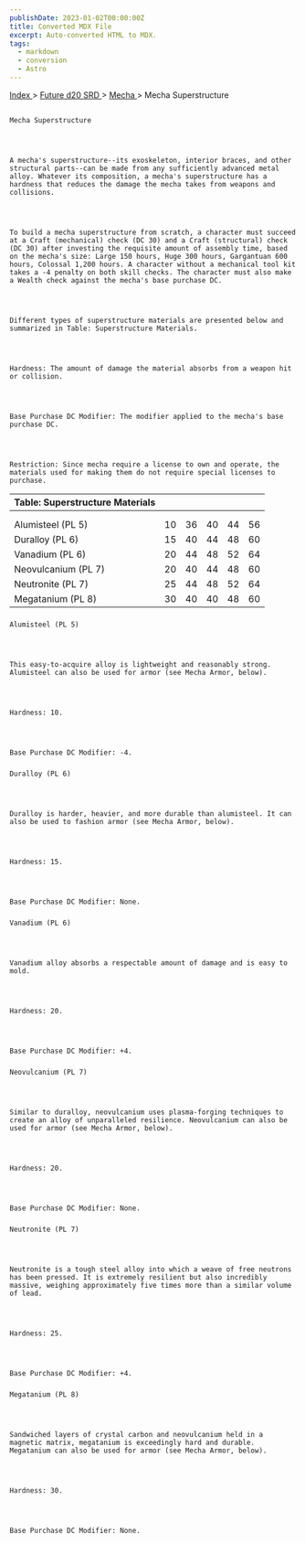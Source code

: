 ```yaml
---
publishDate: 2023-01-02T00:00:00Z
title: Converted MDX File
excerpt: Auto-converted HTML to MDX.
tags:
  - markdown
  - conversion
  - Astro
---
```







[
      Index
     ](-index)
     >
     [
      Future d20 SRD
     ](future-d20-srd-index)
     >
     [
      Mecha
     ](future-d20-srd-mecha-index)
     > Mecha Superstructure
    




## 
    Mecha Superstructure
   



    A mecha's superstructure--its exoskeleton, interior braces, and other structural parts--can be made from any sufficiently advanced metal alloy. Whatever its composition, a mecha's superstructure has a hardness that reduces the damage the mecha takes from weapons and collisions.
   



    To build a mecha superstructure from scratch, a character must succeed at a Craft (mechanical) check (DC 30) and a Craft (structural) check (DC 30) after investing the requisite amount of assembly time, based on the mecha's size: Large 150 hours, Huge 300 hours, Gargantuan 600 hours, Colossal 1,200 hours. A character without a mechanical tool kit takes a -4 penalty on both skill checks. The character must also make a Wealth check against the mecha's base purchase DC.
   



    Different types of superstructure materials are presented below and summarized in Table: Superstructure Materials.
   



    Hardness: The amount of damage the material absorbs from a weapon hit or collision.
   



    Base Purchase DC Modifier: The modifier applied to the mecha's base purchase DC.
   



    Restriction: Since mecha require a license to own and operate, the materials used for making them do not require special licenses to purchase.
   


| Table: Superstructure Materials |  |  |  |  |  |
| :--------------------------------- | :--: | :--: | :--: | :--: | --: |
|  |  |  |  |  |  |
|  |  |  |  |  |  |
| Alumisteel (PL 5) | 10 | 36 | 40 | 44 | 56 |
| Duralloy (PL 6) | 15 | 40 | 44 | 48 | 60 |
| Vanadium (PL 6) | 20 | 44 | 48 | 52 | 64 |
| Neovulcanium (PL 7) | 20 | 40 | 44 | 48 | 60 |
| Neutronite (PL 7) | 25 | 44 | 48 | 52 | 64 |
| Megatanium (PL 8) | 30 | 40 | 40 | 48 | 60 |



### 
    Alumisteel (PL 5)
   



    This easy-to-acquire alloy is lightweight and reasonably strong. Alumisteel can also be used for armor (see Mecha Armor, below).
   



    Hardness: 10.
   



    Base Purchase DC Modifier: -4.
   


### 
    Duralloy (PL 6)
   



    Duralloy is harder, heavier, and more durable than alumisteel. It can also be used to fashion armor (see Mecha Armor, below).
   



    Hardness: 15.
   



    Base Purchase DC Modifier: None.
   


### 
    Vanadium (PL 6)
   



    Vanadium alloy absorbs a respectable amount of damage and is easy to mold.
   



    Hardness: 20.
   



    Base Purchase DC Modifier: +4.
   


### 
    Neovulcanium (PL 7)
   



    Similar to duralloy, neovulcanium uses plasma-forging techniques to create an alloy of unparalleled resilience. Neovulcanium can also be used for armor (see Mecha Armor, below).
   



    Hardness: 20.
   



    Base Purchase DC Modifier: None.
   


### 
    Neutronite (PL 7)
   



    Neutronite is a tough steel alloy into which a weave of free neutrons has been pressed. It is extremely resilient but also incredibly massive, weighing approximately five times more than a similar volume of lead.
   



    Hardness: 25.
   



    Base Purchase DC Modifier: +4.
   


### 
    Megatanium (PL 8)
   



    Sandwiched layers of crystal carbon and neovulcanium held in a magnetic matrix, megatanium is exceedingly hard and durable. Megatanium can also be used for armor (see Mecha Armor, below).
   



    Hardness: 30.
   



    Base Purchase DC Modifier: None.
   





